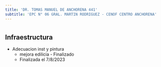 ```yaml
---
title: 'DR. TOMAS MANUEL DE ANCHORENA 441'
subtitle: 'EPC N° 06 GRAL. MARTIN RODRIGUEZ - CENOF CENTRO ANCHORENA'
---
```


#
## Infraestructura

* Adecuacion inst y pintura 
    + mejora edilicia - Finalizado 
    + Finalizada el 7/8/2023 




